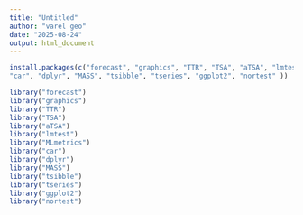 ```yaml
---
title: "Untitled"
author: "varel geo"
date: "2025-08-24"
output: html_document
---
```


```r
install.packages(c("forecast", "graphics", "TTR", "TSA", "aTSA", "lmtest", "MLmetrics",
"car", "dplyr", "MASS", "tsibble", "tseries", "ggplot2", "nortest" ))
```
```r
library("forecast")
library("graphics")
library("TTR")
library("TSA")
library("aTSA")
library("lmtest")
library("MLmetrics")
library("car")
library("dplyr")
library("MASS")
library("tsibble")
library("tseries")
library("ggplot2")
library("nortest")
```


